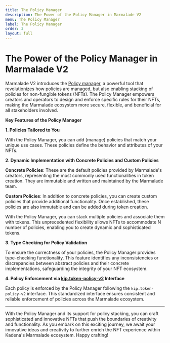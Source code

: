 ```yaml
---
title: The Policy Manager
description: The Power of the Policy Manager in Marmalade V2
menu: The Policy Manager
label: The Policy Manager
order: 3
layout: full
---
```


# The Power of the Policy Manager in Marmalade V2

Marmalade V2 introduces the
[Policy manager](https://github.com/kadena-io/marmalade/blob/v2/pact/policy-manager/policy-manager.pact),
a powerful tool that revolutionizes how policies are managed, but also enabling
stacking of policies for non-fungible tokens (NFTs). The Policy Manager empowers
creators and operators to design and enforce specific rules for their NFTs,
making the Marmalade ecosystem more secure, flexible, and beneficial for all
stakeholders involved.

**Key Features of the Policy Manager**

**1. Policies Tailored to You**

With the Policy Manager, you can add (manage) policies that match your unique
use cases. These policies define the behavior and attributes of your NFTs.

**2. Dynamic Implementation with Concrete Policies and Custom Policies**

**Concrete Policies**: These are the default policies provided by Marmalade's
creators, representing the most commonly used functionalities in token creation.
They are immutable and written and maintained by the Marmalade team.

**Custom Policies**: In addition to concrete policies, you can create custom
policies that provide additional functionality. Once established, these policies
are also immutable and can be added during token creation.

With the Policy Manager, you can stack multiple policies and associate them with
tokens. This unprecedented flexibility allows NFTs to accommodate N number of
policies, enabling you to create dynamic and sophisticated tokens.

**3. Type Checking for Policy Validation**

To ensure the correctness of your policies, the Policy Manager provides
type-checking functionality. This feature identifies any inconsistencies or
discrepancies between abstract policies and their concrete implementations,
safeguarding the integrity of your NFT ecosystem.

**4. Policy Enforcement via
[kip.token-policy-v2](https://github.com/kadena-io/marmalade/blob/v2/pact/kip/token-policy-v2.pact)
Interface**

Each policy is enforced by the Policy Manager following the
`kip.token-policy-v2` interface. This standardized interface ensures consistent
and reliable enforcement of policies across the Marmalade ecosystem.

---

With the Policy Manager and its support for policy stacking, you can craft
sophisticated and innovative NFTs that push the boundaries of creativity and
functionality. As you embark on this exciting journey, we await your innovative
ideas and creativity to further enrich the NFT experience within Kadena's
Marmalade ecosystem. Happy crafting!
